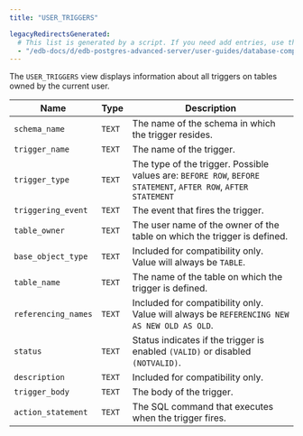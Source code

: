 ```yaml
---
title: "USER_TRIGGERS"

legacyRedirectsGenerated:
  # This list is generated by a script. If you need add entries, use the `legacyRedirects` key.
  - "/edb-docs/d/edb-postgres-advanced-server/user-guides/database-compatibility-for-oracle-developers-catalog-views-guide/13/user_triggers.html"
---
```


<div id="user_triggers" class="registered_link"></div>

The `USER_TRIGGERS` view displays information about all triggers on tables owned by the current user.

| Name                | Type   | Description                                                                                                    |
| ------------------- | ------ | -------------------------------------------------------------------------------------------------------------- |
| `schema_name`       | `TEXT` | The name of the schema in which the trigger resides.                                                           |
| `trigger_name`      | `TEXT` | The name of the trigger.                                                                                       |
| `trigger_type`      | `TEXT` | The type of the trigger. Possible values are: `BEFORE ROW`, `BEFORE STATEMENT`, `AFTER ROW`, `AFTER STATEMENT` |
| `triggering_event`  | `TEXT` | The event that fires the trigger.                                                                              |
| `table_owner`       | `TEXT` | The user name of the owner of the table on which the trigger is defined.                                       |
| `base_object_type`  | `TEXT` | Included for compatibility only. Value will always be `TABLE`.                                                 |
| `table_name`        | `TEXT` | The name of the table on which the trigger is defined.                                                         |
| `referencing_names` | `TEXT` | Included for compatibility only. Value will always be `REFERENCING NEW AS NEW OLD AS OLD`.                     |
| `status`            | `TEXT` | Status indicates if the trigger is enabled `(VALID)` or disabled `(NOTVALID)`.                                 |
| `description`       | `TEXT` | Included for compatibility only.                                                                               |
| `trigger_body`      | `TEXT` | The body of the trigger.                                                                                       |
| `action_statement`  | `TEXT` | The SQL command that executes when the trigger fires.                                                          |
